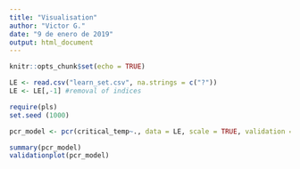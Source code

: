 ```yaml
---
title: "Visualisation"
author: "Victor G."
date: "9 de enero de 2019"
output: html_document
---
```


```r
knitr::opts_chunk$set(echo = TRUE)
```


```r
LE <- read.csv("learn_set.csv", na.strings = c("?"))
LE <- LE[,-1] #removal of indices
```

```r

require(pls)
set.seed (1000)

pcr_model <- pcr(critical_temp~., data = LE, scale = TRUE, validation = "CV")
```


```r
summary(pcr_model)
validationplot(pcr_model)
```




